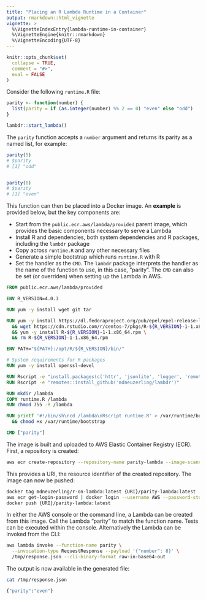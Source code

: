 ```yaml
---
title: "Placing an R Lambda Runtime in a Container"
output: rmarkdown::html_vignette
vignette: >
  %\VignetteIndexEntry{lambda-runtime-in-container}
  %\VignetteEngine{knitr::rmarkdown}
  %\VignetteEncoding{UTF-8}
---
```


```r
knitr::opts_chunk$set(
  collapse = TRUE,
  comment = "#>",
  eval = FALSE
)
```

Consider the following `runtime.R` file:

```r
parity <- function(number) {
  list(parity = if (as.integer(number) %% 2 == 0) "even" else "odd")
}

lambdr::start_lambda()
```

The `parity` function accepts a `number` argument and returns its parity as a named list, for example:

```r
parity(5)
# $parity
# [1] "odd"


parity(8)
# $parity
# [1] "even"
```

This function can then be placed into a Docker image. An **example** is provided below, but the key components are:

* Start from the `public.ecr.aws/lambda/provided` parent image, which provides the basic components necessary to serve a Lambda
* Install R and dependencies, both system dependencies and R packages, including the `lambdr` package
* Copy across `runtime.R` and any other necessary files
* Generate a simple bootstrap which runs `runtime.R` with R
* Set the handler as the `CMD`. The `lambdr` package interprets the handler as the name of the function to use, in this case, "parity". The `CMD` can also be set (or overriden) when setting up the Lambda in AWS.

```dockerfile
FROM public.ecr.aws/lambda/provided

ENV R_VERSION=4.0.3

RUN yum -y install wget git tar

RUN yum -y install https://dl.fedoraproject.org/pub/epel/epel-release-latest-7.noarch.rpm \
  && wget https://cdn.rstudio.com/r/centos-7/pkgs/R-${R_VERSION}-1-1.x86_64.rpm \
  && yum -y install R-${R_VERSION}-1-1.x86_64.rpm \
  && rm R-${R_VERSION}-1-1.x86_64.rpm

ENV PATH="${PATH}:/opt/R/${R_VERSION}/bin/"

# System requirements for R packages
RUN yum -y install openssl-devel

RUN Rscript -e "install.packages(c('httr', 'jsonlite', 'logger', 'remotes'), repos = 'https://packagemanager.rstudio.com/all/__linux__/centos7/latest')"
RUN Rscript -e "remotes::install_github('mdneuzerling/lambdr')"

RUN mkdir /lambda
COPY runtime.R /lambda
RUN chmod 755 -R /lambda

RUN printf '#!/bin/sh\ncd /lambda\nRscript runtime.R' > /var/runtime/bootstrap \
  && chmod +x /var/runtime/bootstrap

CMD ["parity"]
```

The image is built and uploaded to AWS Elastic Container Registry (ECR). First, a repository is created:

```bash
aws ecr create-repository --repository-name parity-lambda --image-scanning-configuration scanOnPush=true
```

This provides a URI, the resource identifier of the created repository. The image can now be pushed:

```bash
docker tag mdneuzerling/r-on-lambda:latest {URI}/parity-lambda:latest
aws ecr get-login-password | docker login --username AWS --password-stdin {URI}
docker push {URI}/parity-lambda:latest
```

In either the AWS console or the command line, a Lambda can be created from this image. Call the Lambda "parity" to match the function name. Tests can be executed within the console. Alternatively the Lambda can be invoked from the CLI:

```bash
aws lambda invoke --function-name parity \
  --invocation-type RequestResponse --payload '{"number": 8}' \
  /tmp/response.json --cli-binary-format raw-in-base64-out
```

The output is now available in the generated file:

```bash
cat /tmp/response.json            
```

```bash
{"parity":"even"}
```
